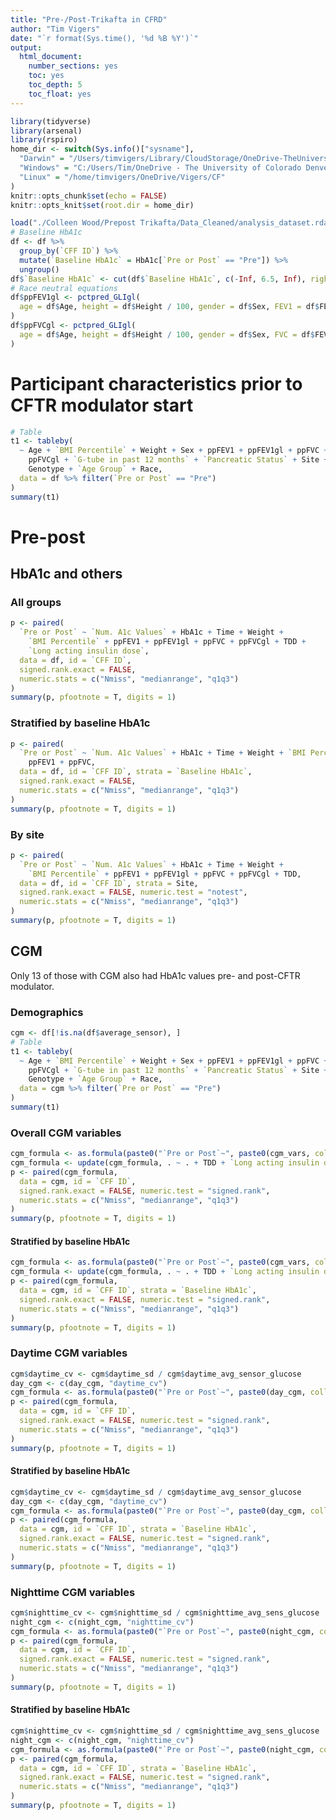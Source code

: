 ```yaml
---
title: "Pre-/Post-Trikafta in CFRD"
author: "Tim Vigers"
date: "`r format(Sys.time(), '%d %B %Y')`"
output:
  html_document:
    number_sections: yes
    toc: yes
    toc_depth: 5
    toc_float: yes
---
```


```r
library(tidyverse)
library(arsenal)
library(rspiro)
home_dir <- switch(Sys.info()["sysname"],
  "Darwin" = "/Users/timvigers/Library/CloudStorage/OneDrive-TheUniversityofColoradoDenver/Vigers/CF",
  "Windows" = "C:/Users/Tim/OneDrive - The University of Colorado Denver/Vigers/CF",
  "Linux" = "/home/timvigers/OneDrive/Vigers/CF"
)
knitr::opts_chunk$set(echo = FALSE)
knitr::opts_knit$set(root.dir = home_dir)
```

```r
load("./Colleen Wood/Prepost Trikafta/Data_Cleaned/analysis_dataset.rdata")
# Baseline HbA1c
df <- df %>%
  group_by(`CFF ID`) %>%
  mutate(`Baseline HbA1c` = HbA1c[`Pre or Post` == "Pre"]) %>%
  ungroup()
df$`Baseline HbA1c` <- cut(df$`Baseline HbA1c`, c(-Inf, 6.5, Inf), right = F)
# Race neutral equations
df$ppFEV1gl <- pctpred_GLIgl(
  age = df$Age, height = df$Height / 100, gender = df$Sex, FEV1 = df$FEV1
)
df$ppFVCgl <- pctpred_GLIgl(
  age = df$Age, height = df$Height / 100, gender = df$Sex, FVC = df$FEV1
)
```

# Participant characteristics prior to CFTR modulator start

```r
# Table
t1 <- tableby(
  ~ Age + `BMI Percentile` + Weight + Sex + ppFEV1 + ppFEV1gl + ppFVC +
    ppFVCgl + `G-tube in past 12 months` + `Pancreatic Status` + Site +
    Genotype + `Age Group` + Race,
  data = df %>% filter(`Pre or Post` == "Pre")
)
summary(t1)
```

# Pre-post

## HbA1c and others

### All groups

```r
p <- paired(
  `Pre or Post` ~ `Num. A1c Values` + HbA1c + Time + Weight +
    `BMI Percentile` + ppFEV1 + ppFEV1gl + ppFVC + ppFVCgl + TDD +
    `Long acting insulin dose`,
  data = df, id = `CFF ID`,
  signed.rank.exact = FALSE,
  numeric.stats = c("Nmiss", "medianrange", "q1q3")
)
summary(p, pfootnote = T, digits = 1)
```

### Stratified by baseline HbA1c

```r
p <- paired(
  `Pre or Post` ~ `Num. A1c Values` + HbA1c + Time + Weight + `BMI Percentile` +
    ppFEV1 + ppFVC,
  data = df, id = `CFF ID`, strata = `Baseline HbA1c`,
  signed.rank.exact = FALSE,
  numeric.stats = c("Nmiss", "medianrange", "q1q3")
)
summary(p, pfootnote = T, digits = 1)
```

### By site

```r
p <- paired(
  `Pre or Post` ~ `Num. A1c Values` + HbA1c + Time + Weight +
    `BMI Percentile` + ppFEV1 + ppFEV1gl + ppFVC + ppFVCgl + TDD,
  data = df, id = `CFF ID`, strata = Site,
  signed.rank.exact = FALSE, numeric.test = "notest",
  numeric.stats = c("Nmiss", "medianrange", "q1q3")
)
summary(p, pfootnote = T, digits = 1)
```

## CGM

Only 13 of those with CGM also had HbA1c values pre- and post-CFTR modulator.

### Demographics

```r
cgm <- df[!is.na(df$average_sensor), ]
# Table
t1 <- tableby(
  ~ Age + `BMI Percentile` + Weight + Sex + ppFEV1 + ppFEV1gl + ppFVC +
    ppFVCgl + `G-tube in past 12 months` + `Pancreatic Status` + Site +
    Genotype + `Age Group` + Race,
  data = cgm %>% filter(`Pre or Post` == "Pre")
)
summary(t1)
```

### Overall CGM variables

```r
cgm_formula <- as.formula(paste0("`Pre or Post`~", paste0(cgm_vars, collapse = "+")))
cgm_formula <- update(cgm_formula, . ~ . + TDD + `Long acting insulin dose`)
p <- paired(cgm_formula,
  data = cgm, id = `CFF ID`,
  signed.rank.exact = FALSE, numeric.test = "signed.rank",
  numeric.stats = c("Nmiss", "medianrange", "q1q3")
)
summary(p, pfootnote = T, digits = 1)
```

#### Stratified by baseline HbA1c

```r
cgm_formula <- as.formula(paste0("`Pre or Post`~", paste0(cgm_vars, collapse = "+")))
cgm_formula <- update(cgm_formula, . ~ . + TDD + `Long acting insulin dose`)
p <- paired(cgm_formula,
  data = cgm, id = `CFF ID`, strata = `Baseline HbA1c`,
  signed.rank.exact = FALSE, numeric.test = "signed.rank",
  numeric.stats = c("Nmiss", "medianrange", "q1q3")
)
summary(p, pfootnote = T, digits = 1)
```

### Daytime CGM variables

```r
cgm$daytime_cv <- cgm$daytime_sd / cgm$daytime_avg_sensor_glucose
day_cgm <- c(day_cgm, "daytime_cv")
cgm_formula <- as.formula(paste0("`Pre or Post`~", paste0(day_cgm, collapse = "+")))
p <- paired(cgm_formula,
  data = cgm, id = `CFF ID`,
  signed.rank.exact = FALSE, numeric.test = "signed.rank",
  numeric.stats = c("Nmiss", "medianrange", "q1q3")
)
summary(p, pfootnote = T, digits = 1)
```

#### Stratified by baseline HbA1c

```r
cgm$daytime_cv <- cgm$daytime_sd / cgm$daytime_avg_sensor_glucose
day_cgm <- c(day_cgm, "daytime_cv")
cgm_formula <- as.formula(paste0("`Pre or Post`~", paste0(day_cgm, collapse = "+")))
p <- paired(cgm_formula,
  data = cgm, id = `CFF ID`, strata = `Baseline HbA1c`,
  signed.rank.exact = FALSE, numeric.test = "signed.rank",
  numeric.stats = c("Nmiss", "medianrange", "q1q3")
)
summary(p, pfootnote = T, digits = 1)
```

### Nighttime CGM variables

```r
cgm$nighttime_cv <- cgm$nighttime_sd / cgm$nighttime_avg_sens_glucose
night_cgm <- c(night_cgm, "nighttime_cv")
cgm_formula <- as.formula(paste0("`Pre or Post`~", paste0(night_cgm, collapse = "+")))
p <- paired(cgm_formula,
  data = cgm, id = `CFF ID`,
  signed.rank.exact = FALSE, numeric.test = "signed.rank",
  numeric.stats = c("Nmiss", "medianrange", "q1q3")
)
summary(p, pfootnote = T, digits = 1)
```

#### Stratified by baseline HbA1c

```r
cgm$nighttime_cv <- cgm$nighttime_sd / cgm$nighttime_avg_sens_glucose
night_cgm <- c(night_cgm, "nighttime_cv")
cgm_formula <- as.formula(paste0("`Pre or Post`~", paste0(night_cgm, collapse = "+")))
p <- paired(cgm_formula,
  data = cgm, id = `CFF ID`, strata = `Baseline HbA1c`,
  signed.rank.exact = FALSE, numeric.test = "signed.rank",
  numeric.stats = c("Nmiss", "medianrange", "q1q3")
)
summary(p, pfootnote = T, digits = 1)
```

